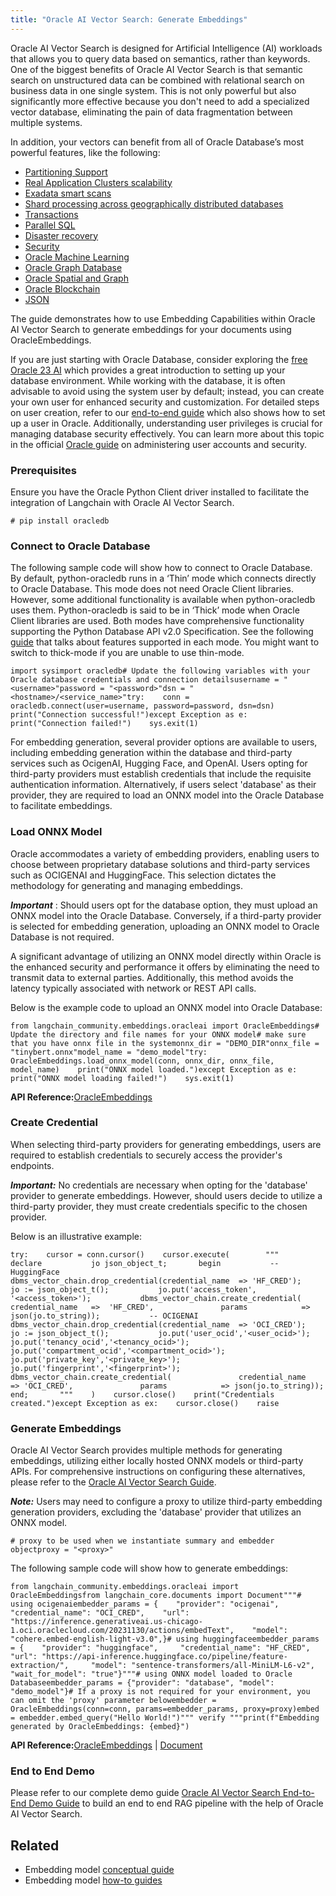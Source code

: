 ```yaml
---
title: "Oracle AI Vector Search: Generate Embeddings"
---
```


Oracle AI Vector Search is designed for Artificial Intelligence (AI) workloads that allows you to query data based on semantics, rather than keywords. One of the biggest benefits of Oracle AI Vector Search is that semantic search on unstructured data can be combined with relational search on business data in one single system. This is not only powerful but also significantly more effective because you don't need to add a specialized vector database, eliminating the pain of data fragmentation between multiple systems.

In addition, your vectors can benefit from all of Oracle Database’s most powerful features, like the following:

* [Partitioning Support](https://www.oracle.com/database/technologies/partitioning.html)
* [Real Application Clusters scalability](https://www.oracle.com/database/real-application-clusters/)
* [Exadata smart scans](https://www.oracle.com/database/technologies/exadata/software/smartscan/)
* [Shard processing across geographically distributed databases](https://www.oracle.com/database/distributed-database/)
* [Transactions](https://docs.oracle.com/en/database/oracle/oracle-database/23/cncpt/transactions.html)
* [Parallel SQL](https://docs.oracle.com/en/database/oracle/oracle-database/21/vldbg/parallel-exec-intro.html#GUID-D28717E4-0F77-44F5-BB4E-234C31D4E4BA)
* [Disaster recovery](https://www.oracle.com/database/data-guard/)
* [Security](https://www.oracle.com/security/database-security/)
* [Oracle Machine Learning](https://www.oracle.com/artificial-intelligence/database-machine-learning/)
* [Oracle Graph Database](https://www.oracle.com/database/integrated-graph-database/)
* [Oracle Spatial and Graph](https://www.oracle.com/database/spatial/)
* [Oracle Blockchain](https://docs.oracle.com/en/database/oracle/oracle-database/23/arpls/dbms_blockchain_table.html#GUID-B469E277-978E-4378-A8C1-26D3FF96C9A6)
* [JSON](https://docs.oracle.com/en/database/oracle/oracle-database/23/adjsn/json-in-oracle-database.html)

The guide demonstrates how to use Embedding Capabilities within Oracle AI Vector Search to generate embeddings for your documents using OracleEmbeddings.

If you are just starting with Oracle Database, consider exploring the [free Oracle 23 AI](https://www.oracle.com/database/free/#resources) which provides a great introduction to setting up your database environment. While working with the database, it is often advisable to avoid using the system user by default; instead, you can create your own user for enhanced security and customization. For detailed steps on user creation, refer to our [end-to-end guide](https://github.com/langchain-ai/langchain/blob/master/cookbook/oracleai_demo.ipynb) which also shows how to set up a user in Oracle. Additionally, understanding user privileges is crucial for managing database security effectively. You can learn more about this topic in the official [Oracle guide](https://docs.oracle.com/en/database/oracle/oracle-database/19/admqs/administering-user-accounts-and-security.html#GUID-36B21D72-1BBB-46C9-A0C9-F0D2A8591B8D) on administering user accounts and security.

### Prerequisites

Ensure you have the Oracle Python Client driver installed to facilitate the integration of Langchain with Oracle AI Vector Search.

```
# pip install oracledb
```

### Connect to Oracle Database

The following sample code will show how to connect to Oracle Database. By default, python-oracledb runs in a ‘Thin’ mode which connects directly to Oracle Database. This mode does not need Oracle Client libraries. However, some additional functionality is available when python-oracledb uses them. Python-oracledb is said to be in ‘Thick’ mode when Oracle Client libraries are used. Both modes have comprehensive functionality supporting the Python Database API v2.0 Specification. See the following [guide](https://python-oracledb.readthedocs.io/en/latest/user_guide/appendix_a.html#featuresummary) that talks about features supported in each mode. You might want to switch to thick-mode if you are unable to use thin-mode.

```
import sysimport oracledb# Update the following variables with your Oracle database credentials and connection detailsusername = "<username>"password = "<password>"dsn = "<hostname>/<service_name>"try:    conn = oracledb.connect(user=username, password=password, dsn=dsn)    print("Connection successful!")except Exception as e:    print("Connection failed!")    sys.exit(1)
```

For embedding generation, several provider options are available to users, including embedding generation within the database and third-party services such as OcigenAI, Hugging Face, and OpenAI. Users opting for third-party providers must establish credentials that include the requisite authentication information. Alternatively, if users select 'database' as their provider, they are required to load an ONNX model into the Oracle Database to facilitate embeddings.

### Load ONNX Model

Oracle accommodates a variety of embedding providers, enabling users to choose between proprietary database solutions and third-party services such as OCIGENAI and HuggingFace. This selection dictates the methodology for generating and managing embeddings.

***Important*** : Should users opt for the database option, they must upload an ONNX model into the Oracle Database. Conversely, if a third-party provider is selected for embedding generation, uploading an ONNX model to Oracle Database is not required.

A significant advantage of utilizing an ONNX model directly within Oracle is the enhanced security and performance it offers by eliminating the need to transmit data to external parties. Additionally, this method avoids the latency typically associated with network or REST API calls.

Below is the example code to upload an ONNX model into Oracle Database:

```
from langchain_community.embeddings.oracleai import OracleEmbeddings# Update the directory and file names for your ONNX model# make sure that you have onnx file in the systemonnx_dir = "DEMO_DIR"onnx_file = "tinybert.onnx"model_name = "demo_model"try:    OracleEmbeddings.load_onnx_model(conn, onnx_dir, onnx_file, model_name)    print("ONNX model loaded.")except Exception as e:    print("ONNX model loading failed!")    sys.exit(1)
```

**API Reference:**[OracleEmbeddings](https://python.langchain.com/api_reference/community/embeddings/langchain_community.embeddings.oracleai.OracleEmbeddings.html)

### Create Credential

When selecting third-party providers for generating embeddings, users are required to establish credentials to securely access the provider's endpoints.

***Important:*** No credentials are necessary when opting for the 'database' provider to generate embeddings. However, should users decide to utilize a third-party provider, they must create credentials specific to the chosen provider.

Below is an illustrative example:

```
try:    cursor = conn.cursor()    cursor.execute(        """       declare           jo json_object_t;       begin           -- HuggingFace           dbms_vector_chain.drop_credential(credential_name  => 'HF_CRED');           jo := json_object_t();           jo.put('access_token', '<access_token>');           dbms_vector_chain.create_credential(               credential_name   =>  'HF_CRED',               params            => json(jo.to_string));           -- OCIGENAI           dbms_vector_chain.drop_credential(credential_name  => 'OCI_CRED');           jo := json_object_t();           jo.put('user_ocid','<user_ocid>');           jo.put('tenancy_ocid','<tenancy_ocid>');           jo.put('compartment_ocid','<compartment_ocid>');           jo.put('private_key','<private_key>');           jo.put('fingerprint','<fingerprint>');           dbms_vector_chain.create_credential(               credential_name   => 'OCI_CRED',               params            => json(jo.to_string));       end;       """    )    cursor.close()    print("Credentials created.")except Exception as ex:    cursor.close()    raise
```

### Generate Embeddings

Oracle AI Vector Search provides multiple methods for generating embeddings, utilizing either locally hosted ONNX models or third-party APIs. For comprehensive instructions on configuring these alternatives, please refer to the [Oracle AI Vector Search Guide](https://docs.oracle.com/en/database/oracle/oracle-database/23/arpls/dbms_vector_chain1.html#GUID-C6439E94-4E86-4ECD-954E-4B73D53579DE).

***Note:*** Users may need to configure a proxy to utilize third-party embedding generation providers, excluding the 'database' provider that utilizes an ONNX model.

```
# proxy to be used when we instantiate summary and embedder objectproxy = "<proxy>"
```

The following sample code will show how to generate embeddings:

```
from langchain_community.embeddings.oracleai import OracleEmbeddingsfrom langchain_core.documents import Document"""# using ocigenaiembedder_params = {    "provider": "ocigenai",    "credential_name": "OCI_CRED",    "url": "https://inference.generativeai.us-chicago-1.oci.oraclecloud.com/20231130/actions/embedText",    "model": "cohere.embed-english-light-v3.0",}# using huggingfaceembedder_params = {    "provider": "huggingface",     "credential_name": "HF_CRED",     "url": "https://api-inference.huggingface.co/pipeline/feature-extraction/",     "model": "sentence-transformers/all-MiniLM-L6-v2",     "wait_for_model": "true"}"""# using ONNX model loaded to Oracle Databaseembedder_params = {"provider": "database", "model": "demo_model"}# If a proxy is not required for your environment, you can omit the 'proxy' parameter belowembedder = OracleEmbeddings(conn=conn, params=embedder_params, proxy=proxy)embed = embedder.embed_query("Hello World!")""" verify """print(f"Embedding generated by OracleEmbeddings: {embed}")
```

**API Reference:**[OracleEmbeddings](https://python.langchain.com/api_reference/community/embeddings/langchain_community.embeddings.oracleai.OracleEmbeddings.html) | [Document](https://python.langchain.com/api_reference/core/documents/langchain_core.documents.base.Document.html)

### End to End Demo

Please refer to our complete demo guide [Oracle AI Vector Search End-to-End Demo Guide](https://github.com/langchain-ai/langchain/tree/master/cookbook/oracleai_demo.ipynb) to build an end to end RAG pipeline with the help of Oracle AI Vector Search.

## Related

* Embedding model [conceptual guide](/src/oss/concepts/embedding_models)
* Embedding model [how-to guides](/src/oss/how_to/#embedding-models)
